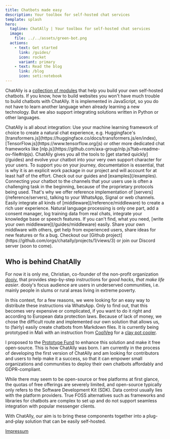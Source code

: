```yaml
---
title: Chatbots made easy
description: Your toolbox for self-hosted chat services
template: splash
hero:
  tagline: ChatAlly | Your toolbox for self-hosted chat services
  image:
    file: ../../assets/green-bot.png
  actions:
    - text: Get started
      link: /guides/
      icon: rocket
      variant: primary
    - text: Read the blog
      link: /blog
      icon: seti:notebook
---
```



ChatAlly is a [collection of modules](https://www.npmjs.com/search?q=%40chatally) that help you build your own self-hosted chatbots. If you know, how to build websites you won't have much trouble to build chatbots with ChatAlly. It is implemented in JavaScript, so you do not have to learn another language when already learning a new technology. But we also support integrating solutions written in Python or other languages.

<CardGrid stagger>
  <Card title="Integration" icon="integration">
    ChatAlly is all about integration: Use your machine learning framework of
    choice to create a natural chat experience, e.g. Huggingface's
    [transformers.js](https://huggingface.co/docs/transformers.js/en/index),
    [TensorFlow.js](https://www.tensorflow.org/js) or other more dedicated chat
    frameworks like
    [nlp.js](https://github.com/axa-group/nlp.js?tab=readme-ov-file#nlpjs).
  </Card>
  <Card title="Documentation" icon="docs">
    ChatAlly gives you all the tools to [get started quickly](/guides) and
    evolve your chatbot into your very own support character for your users. To
    support you on your journey, documentation is essential, that is why it is
    an explicit work package in our project and will account for at least half
    of the effort. Check out our guides and [examples](/examples).
  </Card>
  <Card title="Servers" icon="server">
    Connecting your chatbot to the channels that your users use is often a
    challenging task in the beginning, because of the proprietary protocols
    being used. That's why we offer reference implementation of
    [servers](/reference/servers), talking to your WhatsApp, Signal or web
    channels.
  </Card>
  <Card title="Middleware" icon="middleware">
    Easily integrate all kinds of [middleware](/reference/middleware) to create
    a rich user experience. Natural language processing is only one part, add a
    consent manager, log training data from real chats, integrate your knowledge
    base or speech features. If you can't find, what you need, [write your own
    middleware](/guides/middleware) easily.
  </Card>
  <Card title="Community" icon="community">
    Share your own middlware with others, get help from experienced users, share
    ideas for new features or fix a bug. Checkout our [Github
    project](https://github.com/orgs/chatally/projects/1/views/3) or join our
    Discord server (soon to come).
  </Card>
</CardGrid>

## Who is behind ChatAlly

For now it is only me, Christian, co-founder of the non-profit organization [dooiy](https://dooiy.org), that provides step-by-step instructions for _good hacks, that make life easier_. dooiy's focus audience are users in underserved communities, i.e. mainly people in slums or rural areas living in extreme poverty.

In this context, for a few reasons, we were looking for an easy way to distribute these instructions via WhatsApp. Only to find out, that this becomes very expensive or complicated, if you want to do it right and according to European data protection laws. Because of lack of money, we chose the difficult route and implemented our own solution that allows us, to (fairly) easily create chatbots from Markdown files. It is currently being prototyped in Mali with an instruction from [CoolVeg](https://www.coolveg.org/) for a [clay pot cooler](https://wa.me/491744899585/?text=%2Fcarl).

I proposed to the [Prototype Fund](https://prototypefund.de) to enhance this solution and make it free open-source. This is how ChatAlly was born. I am currently in the process of developing the first version of ChatAlly and am looking for contributors and users to help make it a success, so that it can empower small organizations and communities to deploy their own chatbots affordably and GDPR-compliant.

While there may seem to be open-source or free platforms at first glance, the quotas of free offerings are severely limited, and open-source typically only refers to the Software Development Kit (SDK). Data control usually lies with the platform providers. True FOSS alternatives such as frameworks and libraries for chatbots are complex to set up and do not support seamless integration with popular messenger clients.

With ChatAlly, our aim is to bring these components together into a plug-and-play solution that can be easily self-hosted.

[Impressum](/impressum)
